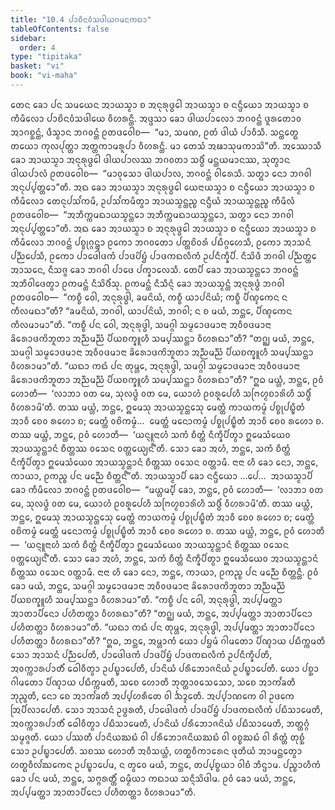 ```yaml
---
title: "10.4 ᨸᩣᨧᩦᨶᩅᩴᩈᨴᩤᨿᨣᨾᨶᨠᨳᩣ"
tableOfContents: false
sidebar:
  order: 4
type: "tipitaka"
basket: "vi"
book: "vi-maha"
---
```



<DynamicBreadcrumb />

<Division number="466" book="vi-maha">

<Paragraph number="1992" book="vi-maha">
ᨲᩮᨶ ᨡᩮᩣ ᨸᨶ ᩈᨾᨿᩮᨶ ᩋᩣᨿᩈ᩠ᨾᩣ ᨧ ᩋᨶᩩᩁᩩᨴ᩠ᨵᩮᩤ ᩋᩣᨿᩈ᩠ᨾᩣ ᨧ ᨶᨶ᩠ᨴᩥᨿᩮᩣ ᩋᩣᨿᩈ᩠ᨾᩣ ᨧ ᨠᩥᨾᩥᩃᩮᩣ ᨸᩣᨧᩦᨶᩅᩴᩈᨴᩤᨿᩮ ᩅᩥᩉᩁᨶ᩠ᨲᩥ. ᩋᨴ᩠ᨴᩈᩣ ᨡᩮᩣ ᨴᩤᨿᨸᩣᩃᩮᩣ ᨽᨣᩅᨶ᩠ᨲᩴ ᨴᩪᩁᨲᩮᩣᩅ ᩋᩣᨣᨧ᩠ᨨᨶ᩠ᨲᩴ, ᨴᩥᩈ᩠ᩅᩣᨶ ᨽᨣᩅᨶ᩠ᨲᩴ ᩑᨲᨴᩅᩮᩤᨧ—  “ᨾᩣ, ᩈᨾᨱ, ᩑᨲᩴ ᨴᩤᨿᩴ ᨸᩣᩅᩥᩈᩥ. ᩈᨶ᩠ᨲᩮᨲ᩠ᨳ ᨲᨿᩮᩣ ᨠᩩᩃᨸᩩᨲ᩠ᨲᩣ ᩋᨲ᩠ᨲᨠᩣᨾᩁᩪᨸᩣ ᩅᩥᩉᩁᨶ᩠ᨲᩥ. ᨾᩣ ᨲᩮᩈᩴ ᩋᨹᩣᩈᩩᨾᨠᩣᩈᩦ”ᨲᩥ. ᩋᩔᩮᩣᩈᩥ ᨡᩮᩣ ᩋᩣᨿᩈ᩠ᨾᩣ ᩋᨶᩩᩁᩩᨴ᩠ᨵᩮᩤ ᨴᩤᨿᨸᩣᩃᩔ ᨽᨣᩅᨲᩣ ᩈᨴ᩠ᨵᩥᩴ ᨾᨶ᩠ᨲᨿᨾᩣᨶᩔ, ᩈᩩᨲ᩠ᩅᩣᨶ ᨴᩤᨿᨸᩣᩃᩴ ᩑᨲᨴᩅᩮᩤᨧ—  “ᨾᩣᩅᩩᩈᩮᩣ ᨴᩤᨿᨸᩣᩃ, ᨽᨣᩅᨶ᩠ᨲᩴ ᩅᩤᩁᩮᩈᩥ. ᩈᨲ᩠ᨳᩣ ᨶᩮᩣ ᨽᨣᩅᩤ ᩋᨶᩩᨸ᩠ᨸᨲ᩠ᨲᩮᩣ”ᨲᩥ. ᩋᨳ ᨡᩮᩣ ᩋᩣᨿᩈ᩠ᨾᩣ ᩋᨶᩩᩁᩩᨴ᩠ᨵᩮᩤ ᨿᩮᨶᩣᨿᩈ᩠ᨾᩣ ᨧ ᨶᨶ᩠ᨴᩥᨿᩮᩣ ᩋᩣᨿᩈ᩠ᨾᩣ ᨧ ᨠᩥᨾᩥᩃᩮᩣ ᨲᩮᨶᩩᨸᩈᩘᨠᨾᩥ, ᩏᨸᩈᩘᨠᨾᩥᨲ᩠ᩅᩣ ᩋᩣᨿᩈ᩠ᨾᨶ᩠ᨲᨬ᩠ᨧ ᨶᨶ᩠ᨴᩥᨿᩴ ᩋᩣᨿᩈ᩠ᨾᨶ᩠ᨲᨬ᩠ᨧ ᨠᩥᨾᩥᩃᩴ ᩑᨲᨴᩅᩮᩤᨧ—  “ᩋᨽᩥᨠ᩠ᨠᨾᨳᩣᨿᩈ᩠ᨾᨶ᩠ᨲᩮᩣ ᩋᨽᩥᨠ᩠ᨠᨾᨳᩣᨿᩈ᩠ᨾᨶ᩠ᨲᩮᩣ, ᩈᨲ᩠ᨳᩣ ᨶᩮᩣ ᨽᨣᩅᩤ ᩋᨶᩩᨸ᩠ᨸᨲ᩠ᨲᩮᩣ”ᨲᩥ.
</Paragraph>

<Paragraph number="1993" book="vi-maha">
ᩋᨳ ᨡᩮᩣ ᩋᩣᨿᩈ᩠ᨾᩣ ᨧ ᩋᨶᩩᩁᩩᨴ᩠ᨵᩮᩤ ᩋᩣᨿᩈ᩠ᨾᩣ ᨧ ᨶᨶ᩠ᨴᩥᨿᩮᩣ ᩋᩣᨿᩈ᩠ᨾᩣ ᨧ ᨠᩥᨾᩥᩃᩮᩣ ᨽᨣᩅᨶ᩠ᨲᩴ ᨸᨧ᩠ᨧᩩᨣ᩠ᨣᨶ᩠ᨲ᩠ᩅᩣ ᩑᨠᩮᩣ ᨽᨣᩅᨲᩮᩣ ᨸᨲ᩠ᨲᨧᩦᩅᩁᩴ ᨸᨭᩥᨣ᩠ᨣᩉᩮᩈᩥ, ᩑᨠᩮᩣ ᩋᩣᩈᨶᩴ ᨸᨬ᩠ᨬᨸᩮᩈᩥ, ᩑᨠᩮᩣ ᨸᩣᨴᩮᩤᨴᨠᩴ ᨸᩣᨴᨸᩦᨮᩴ ᨸᩣᨴᨠᨳᩃᩥᨠᩴ ᩏᨸᨶᩥᨠ᩠ᨡᩥᨸᩥ. ᨶᩥᩈᩦᨴᩥ ᨽᨣᩅᩤ ᨸᨬ᩠ᨬᨲ᩠ᨲᩮ ᩋᩣᩈᨶᩮ, ᨶᩥᩈᨩ᩠ᨩ ᨡᩮᩣ ᨽᨣᩅᩤ ᨸᩣᨴᩮ ᨸᨠ᩠ᨡᩣᩃᩮᩈᩥ. ᨲᩮᨸᩥ ᨡᩮᩣ ᩋᩣᨿᩈ᩠ᨾᨶ᩠ᨲᩮᩣ ᨽᨣᩅᨶ᩠ᨲᩴ ᩋᨽᩥᩅᩤᨴᩮᨲ᩠ᩅᩣ ᩑᨠᨾᨶ᩠ᨲᩴ ᨶᩥᩈᩦᨴᩥᩴᩈᩩ. ᩑᨠᨾᨶ᩠ᨲᩴ ᨶᩥᩈᩥᨶ᩠ᨶᩴ ᨡᩮᩣ ᩋᩣᨿᩈ᩠ᨾᨶ᩠ᨲᩴ ᩋᨶᩩᩁᩩᨴ᩠ᨵᩴ ᨽᨣᩅᩤ ᩑᨲᨴᩅᩮᩤᨧ—  “ᨠᨧ᩠ᨧᩥ ᩅᩮᩤ, ᩋᨶᩩᩁᩩᨴ᩠ᨵᩤ, ᨡᨾᨶᩦᨿᩴ, ᨠᨧ᩠ᨧᩥ ᨿᩣᨸᨶᩦᨿᩴ; ᨠᨧ᩠ᨧᩥ ᨸᩥᨱ᩠ᨯᨠᩮᨶ ᨶ ᨠᩥᩃᨾᨳᩣ”ᨲᩥ? “ᨡᨾᨶᩦᨿᩴ, ᨽᨣᩅᩤ, ᨿᩣᨸᨶᩦᨿᩴ, ᨽᨣᩅᩤ; ᨶ ᨧ ᨾᨿᩴ, ᨽᨶ᩠ᨲᩮ, ᨸᩥᨱ᩠ᨯᨠᩮᨶ ᨠᩥᩃᨾᩣᨾᩣ”ᨲᩥ.
</Paragraph>

<Paragraph number="1994" book="vi-maha">
“ᨠᨧ᩠ᨧᩥ ᨸᨶ ᩅᩮᩤ, ᩋᨶᩩᩁᩩᨴ᩠ᨵᩤ, ᩈᨾᨣ᩠ᨣᩤ ᩈᨾ᩠ᨾᩮᩣᨴᨾᩣᨶᩣ ᩋᩅᩥᩅᨴᨾᩣᨶᩣ ᨡᩦᩁᩮᩣᨴᨠᩦᨽᩪᨲᩣ ᩋᨬ᩠ᨬᨾᨬ᩠ᨬᩴ ᨸᩥᨿᨧᨠ᩠ᨡᩪᩉᩥ ᩈᨾ᩠ᨸᩔᨶ᩠ᨲᩣ ᩅᩥᩉᩁᨳᩣ”ᨲᩥ? “ᨲᨣ᩠ᨥ ᨾᨿᩴ, ᨽᨶ᩠ᨲᩮ, ᩈᨾᨣ᩠ᨣᩤ ᩈᨾ᩠ᨾᩮᩣᨴᨾᩣᨶᩣ ᩋᩅᩥᩅᨴᨾᩣᨶᩣ ᨡᩦᩁᩮᩣᨴᨠᩦᨽᩪᨲᩣ ᩋᨬ᩠ᨬᨾᨬ᩠ᨬᩴ ᨸᩥᨿᨧᨠ᩠ᨡᩪᩉᩥ ᩈᨾ᩠ᨸᩔᨶ᩠ᨲᩣ ᩅᩥᩉᩁᩣᨾᩣ”ᨲᩥ. “ᨿᨳᩣ ᨠᨳᩴ ᨸᨶ ᨲᩩᨾ᩠ᩉᩮ, ᩋᨶᩩᩁᩩᨴ᩠ᨵᩤ, ᩈᨾᨣ᩠ᨣᩤ ᩈᨾ᩠ᨾᩮᩣᨴᨾᩣᨶᩣ ᩋᩅᩥᩅᨴᨾᩣᨶᩣ ᨡᩦᩁᩮᩣᨴᨠᩦᨽᩪᨲᩣ ᩋᨬ᩠ᨬᨾᨬ᩠ᨬᩴ ᨸᩥᨿᨧᨠ᩠ᨡᩪᩉᩥ ᩈᨾ᩠ᨸᩔᨶ᩠ᨲᩣ ᩅᩥᩉᩁᨳᩣ”ᨲᩥ? “ᩍᨵ ᨾᨿ᩠ᩉᩴ, ᨽᨶ᩠ᨲᩮ, ᩑᩅᩴ ᩉᩮᩣᨲᩥ—  ‘ᩃᩣᨽᩣ ᩅᨲ ᨾᩮ, ᩈᩩᩃᨴ᩠ᨵᩴ ᩅᨲ ᨾᩮ, ᨿᩮᩣᩉᩴ ᩑᩅᩁᩪᨸᩮᩉᩥ ᩈᨻᩕᩉ᩠ᨾᨧᩣᩁᩦᩉᩥ ᩈᨴ᩠ᨵᩥᩴ ᩅᩥᩉᩁᩣᨾᩦ’ᨲᩥ. ᨲᩔ ᨾᨿ᩠ᩉᩴ, ᨽᨶ᩠ᨲᩮ, ᩍᨾᩮᩈᩩ ᩋᩣᨿᩈ᩠ᨾᨶ᩠ᨲᩮᩈᩩ ᨾᩮᨲ᩠ᨲᩴ ᨠᩣᨿᨠᨾ᩠ᨾᩴ ᨸᨧ᩠ᨧᩩᨸᨭ᩠ᨮᩥᨲᩴ ᩋᩣᩅᩥ ᨧᩮᩅ ᩁᩉᩮᩣ ᨧ; ᨾᩮᨲ᩠ᨲᩴ ᩅᨧᩦᨠᨾ᩠ᨾᩴ…  ᨾᩮᨲ᩠ᨲᩴ ᨾᨶᩮᩣᨠᨾ᩠ᨾᩴ ᨸᨧ᩠ᨧᩩᨸᨭ᩠ᨮᩥᨲᩴ ᩋᩣᩅᩥ ᨧᩮᩅ ᩁᩉᩮᩣ ᨧ. ᨲᩔ ᨾᨿ᩠ᩉᩴ, ᨽᨶ᩠ᨲᩮ, ᩑᩅᩴ ᩉᩮᩣᨲᩥ—  ‘ᨿᨶ᩠ᨶᩪᨶᩣᩉᩴ ᩈᨠᩴ ᨧᩥᨲ᩠ᨲᩴ ᨶᩥᨠ᩠ᨡᩥᨸᩥᨲ᩠ᩅᩣ ᩍᨾᩮᩈᩴᨿᩮᩅ ᩋᩣᨿᩈ᩠ᨾᨶ᩠ᨲᩣᨶᩴ ᨧᩥᨲ᩠ᨲᩔ ᩅᩈᩮᨶ ᩅᨲ᩠ᨲᩮᨿ᩠ᨿᨶ᩺’ᨲᩥ. ᩈᩮᩣ ᨡᩮᩣ ᩋᩉᩴ, ᨽᨶ᩠ᨲᩮ, ᩈᨠᩴ ᨧᩥᨲ᩠ᨲᩴ ᨶᩥᨠ᩠ᨡᩥᨸᩥᨲ᩠ᩅᩣ ᩍᨾᩮᩈᩴᨿᩮᩅ ᩋᩣᨿᩈ᩠ᨾᨶ᩠ᨲᩣᨶᩴ ᨧᩥᨲ᩠ᨲᩔ ᩅᩈᩮᨶ ᩅᨲ᩠ᨲᩣᨾᩥ. ᨶᩣᨶᩣ ᩉᩥ ᨡᩮᩣ ᨶᩮᩣ, ᨽᨶ᩠ᨲᩮ, ᨠᩣᨿᩣ, ᩑᨠᨬ᩠ᨧ ᨸᨶ ᨾᨬ᩠ᨬᩮ ᨧᩥᨲ᩠ᨲᨶ᩺”ᨲᩥ.
</Paragraph>

<Paragraph number="1995" book="vi-maha">
ᩋᩣᨿᩈ᩠ᨾᩣᨸᩥ ᨡᩮᩣ ᨶᨶ᩠ᨴᩥᨿᩮᩣ …ᨸᩮ…  ᩋᩣᨿᩈ᩠ᨾᩣᨸᩥ ᨡᩮᩣ ᨠᩥᨾᩥᩃᩮᩣ ᨽᨣᩅᨶ᩠ᨲᩴ ᩑᨲᨴᩅᩮᩤᨧ—  “ᨾᨿ᩠ᩉᨾ᩠ᨸᩥ ᨡᩮᩣ, ᨽᨶ᩠ᨲᩮ, ᩑᩅᩴ ᩉᩮᩣᨲᩥ—  ‘ᩃᩣᨽᩣ ᩅᨲ ᨾᩮ, ᩈᩩᩃᨴ᩠ᨵᩴ ᩅᨲ ᨾᩮ, ᨿᩮᩣᩉᩴ ᩑᩅᩁᩪᨸᩮᩉᩥ ᩈᨻᩕᩉ᩠ᨾᨧᩣᩁᩦᩉᩥ ᩈᨴ᩠ᨵᩥᩴ ᩅᩥᩉᩁᩣᨾᩦ’ᨲᩥ. ᨲᩔ ᨾᨿ᩠ᩉᩴ, ᨽᨶ᩠ᨲᩮ, ᩍᨾᩮᩈᩩ ᩋᩣᨿᩈ᩠ᨾᨶ᩠ᨲᩮᩈᩩ ᨾᩮᨲ᩠ᨲᩴ ᨠᩣᨿᨠᨾ᩠ᨾᩴ ᨸᨧ᩠ᨧᩩᨸᨭ᩠ᨮᩥᨲᩴ ᩋᩣᩅᩥ ᨧᩮᩅ ᩁᩉᩮᩣ ᨧ; ᨾᩮᨲ᩠ᨲᩴ ᩅᨧᩦᨠᨾ᩠ᨾᩴ ᨾᩮᨲ᩠ᨲᩴ ᨾᨶᩮᩣᨠᨾ᩠ᨾᩴ ᨸᨧ᩠ᨧᩩᨸᨭ᩠ᨮᩥᨲᩴ ᩋᩣᩅᩥ ᨧᩮᩅ ᩁᩉᩮᩣ ᨧ. ᨲᩔ ᨾᨿ᩠ᩉᩴ, ᨽᨶ᩠ᨲᩮ, ᩑᩅᩴ ᩉᩮᩣᨲᩥ—  ‘ᨿᨶ᩠ᨶᩪᨶᩣᩉᩴ ᩈᨠᩴ ᨧᩥᨲ᩠ᨲᩴ ᨶᩥᨠ᩠ᨡᩥᨸᩥᨲ᩠ᩅᩣ ᩍᨾᩮᩈᩴᨿᩮᩅ ᩋᩣᨿᩈ᩠ᨾᨶ᩠ᨲᩣᨶᩴ ᨧᩥᨲ᩠ᨲᩔ ᩅᩈᩮᨶ ᩅᨲ᩠ᨲᩮᨿ᩠ᨿᨶ᩺’ᨲᩥ. ᩈᩮᩣ ᨡᩮᩣ ᩋᩉᩴ, ᨽᨶ᩠ᨲᩮ, ᩈᨠᩴ ᨧᩥᨲ᩠ᨲᩴ ᨶᩥᨠ᩠ᨡᩥᨸᩥᨲ᩠ᩅᩣ ᩍᨾᩮᩈᩴᨿᩮᩅ ᩋᩣᨿᩈ᩠ᨾᨶ᩠ᨲᩣᨶᩴ ᨧᩥᨲ᩠ᨲᩔ ᩅᩈᩮᨶ ᩅᨲ᩠ᨲᩣᨾᩥ. ᨶᩣᨶᩣ ᩉᩥ ᨡᩮᩣ ᨶᩮᩣ, ᨽᨶ᩠ᨲᩮ, ᨠᩣᨿᩣ, ᩑᨠᨬ᩠ᨧ ᨸᨶ ᨾᨬ᩠ᨬᩮ ᨧᩥᨲ᩠ᨲᨶ᩠ᨲᩥ. ᩑᩅᩴ ᨡᩮᩣ ᨾᨿᩴ, ᨽᨶ᩠ᨲᩮ, ᩈᨾᨣ᩠ᨣᩤ ᩈᨾ᩠ᨾᩮᩣᨴᨾᩣᨶᩣ ᩋᩅᩥᩅᨴᨾᩣᨶᩣ ᨡᩦᩁᩮᩣᨴᨠᩦᨽᩪᨲᩣ ᩋᨬ᩠ᨬᨾᨬ᩠ᨬᩴ ᨸᩥᨿᨧᨠ᩠ᨡᩪᩉᩥ ᩈᨾ᩠ᨸᩔᨶ᩠ᨲᩣ ᩅᩥᩉᩁᩣᨾᩣ”ᨲᩥ.
</Paragraph>

<Paragraph number="1996" book="vi-maha">
“ᨠᨧ᩠ᨧᩥ ᨸᨶ ᩅᩮᩤ, ᩋᨶᩩᩁᩩᨴ᩠ᨵᩤ, ᩋᨸ᩠ᨸᨾᨲ᩠ᨲᩣ ᩋᩣᨲᩣᨸᩥᨶᩮᩣ ᨸᩉᩥᨲᨲ᩠ᨲᩣ ᩅᩥᩉᩁᨳᩣ”ᨲᩥ? “ᨲᨣ᩠ᨥ ᨾᨿᩴ, ᨽᨶ᩠ᨲᩮ, ᩋᨸ᩠ᨸᨾᨲ᩠ᨲᩣ ᩋᩣᨲᩣᨸᩥᨶᩮᩣ ᨸᩉᩥᨲᨲ᩠ᨲᩣ ᩅᩥᩉᩁᩣᨾᩣ”ᨲᩥ. “ᨿᨳᩣ ᨠᨳᩴ ᨸᨶ ᨲᩩᨾ᩠ᩉᩮ, ᩋᨶᩩᩁᩩᨴ᩠ᨵᩤ, ᩋᨸ᩠ᨸᨾᨲ᩠ᨲᩣ ᩋᩣᨲᩣᨸᩥᨶᩮᩣ ᨸᩉᩥᨲᨲ᩠ᨲᩣ ᩅᩥᩉᩁᨳᩣ”ᨲᩥ? “ᩍᨵ, ᨽᨶ᩠ᨲᩮ, ᩋᨾ᩠ᩉᩣᨠᩴ ᨿᩮᩣ ᨸᨮᨾᩴ ᨣᩤᨾᨲᩮᩣ ᨸᩥᨱ᩠ᨯᩣᨿ ᨸᨭᩥᨠ᩠ᨠᨾᨲᩥ ᩈᩮᩣ ᩋᩣᩈᨶᩴ ᨸᨬ᩠ᨬᨸᩮᨲᩥ, ᨸᩣᨴᩮᩤᨴᨠᩴ ᨸᩣᨴᨸᩦᨮᩴ ᨸᩣᨴᨠᨳᩃᩥᨠᩴ ᩏᨸᨶᩥᨠ᩠ᨡᩥᨸᨲᩥ, ᩋᩅᨠ᩠ᨠᩣᩁᨸᩣᨲᩥᩴ ᨵᩮᩤᩅᩥᨲ᩠ᩅᩣ ᩏᨸᨭ᩠ᨮᩣᨸᩮᨲᩥ, ᨸᩣᨶᩦᨿᩴ ᨸᩁᩥᨽᩮᩣᨩᨶᩦᨿᩴ ᩏᨸᨭ᩠ᨮᩣᨸᩮᨲᩥ. ᨿᩮᩣ ᨸᨧ᩠ᨨᩣ ᨣᩤᨾᨲᩮᩣ ᨸᩥᨱ᩠ᨯᩣᨿ ᨸᨭᩥᨠ᩠ᨠᨾᨲᩥ, ᩈᨧᩮ ᩉᩮᩣᨲᩥ ᨽᩩᨲ᩠ᨲᩣᩅᩈᩮᩈᩮᩣ, ᩈᨧᩮ ᩋᩣᨠᩘᨡᨲᩥ ᨽᩩᨬ᩠ᨩᨲᩥ, ᨶᩮᩣ ᨧᩮ ᩋᩣᨠᩘᨡᨲᩥ ᩋᨸ᩠ᨸᩉᩁᩥᨲᩮ ᩅᩤ ᨨᨯ᩠ᨯᩮᨲᩥ. ᩋᨸ᩠ᨸᩣᨱᨠᩮ ᩅᩤ ᩏᨴᨠᩮ ᩒᨸᩥᩃᩣᨸᩮᨲᩥ. ᩈᩮᩣ ᩋᩣᩈᨶᩴ ᩏᨴ᩠ᨵᩁᨲᩥ, ᨸᩣᨴᩮᩤᨴᨠᩴ ᨸᩣᨴᨸᩦᨮᩴ ᨸᩣᨴᨠᨳᩃᩥᨠᩴ ᨸᨭᩥᩈᩣᨾᩮᨲᩥ, ᩋᩅᨠ᩠ᨠᩣᩁᨸᩣᨲᩥᩴ ᨵᩮᩤᩅᩥᨲ᩠ᩅᩣ ᨸᨭᩥᩈᩣᨾᩮᨲᩥ, ᨸᩣᨶᩦᨿᩴ ᨸᩁᩥᨽᩮᩣᨩᨶᩦᨿᩴ ᨸᨭᩥᩈᩣᨾᩮᨲᩥ, ᨽᨲ᩠ᨲᨣ᩠ᨣᩴ ᩈᨾ᩠ᨾᨩ᩠ᨩᨲᩥ. ᨿᩮᩣ ᨸᩔᨲᩥ ᨸᩣᨶᩦᨿᨥᨭᩴ ᩅᩤ ᨸᩁᩥᨽᩮᩣᨩᨶᩦᨿᨥᨭᩴ ᩅᩤ ᩅᨧ᩠ᨧᨥᨭᩴ ᩅᩤ ᩁᩥᨲ᩠ᨲᩴ ᨲᩩᨧ᩠ᨨᩴ ᩈᩮᩣ ᩏᨸᨭ᩠ᨮᩣᨸᩮᨲᩥ. ᩈᨧᩔ ᩉᩮᩣᨲᩥ ᩋᩅᩥᩈᨿ᩠ᩉᩴ, ᩉᨲ᩠ᨳᩅᩥᨠᩣᩁᩮᨶ ᨴᩩᨲᩥᨿᩴ ᩋᩣᨾᨶ᩠ᨲᩮᨲ᩠ᩅᩣ ᩉᨲ᩠ᨳᩅᩥᩃᩘᨥᨠᩮᨶ ᩏᨸᨭ᩠ᨮᩣᨸᩮᨾ, ᨶ ᨲ᩠ᩅᩮᩅ ᨾᨿᩴ, ᨽᨶ᩠ᨲᩮ, ᨲᨸ᩠ᨸᨧ᩠ᨧᨿᩣ ᩅᩤᨧᩴ ᨽᩥᨶ᩠ᨴᩣᨾ. ᨸᨬ᩠ᨧᩣᩉᩥᨠᩴ ᨡᩮᩣ ᨸᨶ ᨾᨿᩴ, ᨽᨶ᩠ᨲᩮ, ᩈᨻ᩠ᨻᩁᨲ᩠ᨲᩥᩴ ᨵᨾ᩠ᨾᩥᨿᩣ ᨠᨳᩣᨿ ᩈᨶ᩠ᨶᩥᩈᩦᨴᩤᨾ. ᩑᩅᩴ ᨡᩮᩣ ᨾᨿᩴ, ᨽᨶ᩠ᨲᩮ, ᩋᨸ᩠ᨸᨾᨲ᩠ᨲᩣ ᩋᩣᨲᩣᨸᩥᨶᩮᩣ ᨸᩉᩥᨲᨲ᩠ᨲᩣ ᩅᩥᩉᩁᩣᨾᩣ”ᨲᩥ.
</Paragraph>
</Division>